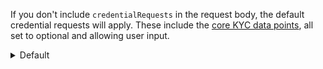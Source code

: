 If you don't include `credentialRequests` in the request body, the default credential requests will apply. These include the [core KYC data points](/v2.0/data#core-kyc), all set to optional and allowing user input.

<details>
    <summary>Default</summary>

    ```typescript title="Default Credential Requests"
    [
        {
            "type": "FullNameCredential",
            "mandatory": "no",
            "allowUserInput": true,
            "children": [
                {
                    "type": "FirstNameCredential"
                },
                {
                    "type": "MiddleNameCredential"
                },
                {
                    "type": "LastNameCredential"
                }
            ]
        },
        {
            "type": "PhoneCredential",
            "mandatory": "no",
            "allowUserInput": true
        },
        {
            "type": "AddressCredential",
            "mandatory": "no",
            "allowUserInput": true,
            "children": [
                {
                    "type": "Line1Credential"
                },
                {
                    "type": "Line2Credential"
                },
                {
                    "type": "CityCredential"
                },
                {
                    "type": "StateCredential"
                },
                {
                    "type": "CountryCredential"
                },
                {
                    "type": "ZipCodeCredential"
                }
            ],
            "multi": true
        },
        {
            "type": "BirthDateCredential",
            "mandatory": "no",
            "allowUserInput": true
        },
        {
            "type": "SsnCredential",
            "mandatory": "no",
            "allowUserInput": true
        }
    ]
    ```
</details>